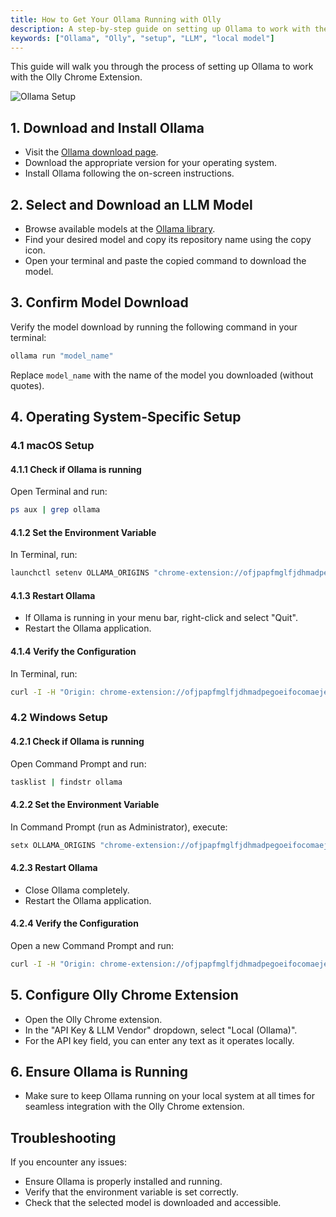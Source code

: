 ```yaml
---
title: How to Get Your Ollama Running with Olly
description: A step-by-step guide on setting up Ollama to work with the Olly Chrome Extension.
keywords: ["Ollama", "Olly", "setup", "LLM", "local model"]
---
```


This guide will walk you through the process of setting up Ollama to work with the Olly Chrome Extension.

![Ollama Setup](/images/installation/ollama.png)

## 1. Download and Install Ollama

- Visit the [Ollama download page](https://ollama.com/download).
- Download the appropriate version for your operating system.
- Install Ollama following the on-screen instructions.

## 2. Select and Download an LLM Model

- Browse available models at the [Ollama library](https://ollama.com/library).
- Find your desired model and copy its repository name using the copy icon.
- Open your terminal and paste the copied command to download the model.

## 3. Confirm Model Download

Verify the model download by running the following command in your terminal:

```bash
ollama run "model_name"
```
Replace `model_name` with the name of the model you downloaded (without quotes).

## 4. Operating System-Specific Setup

### 4.1 macOS Setup

#### 4.1.1 Check if Ollama is running
Open Terminal and run:
```bash
ps aux | grep ollama
```

#### 4.1.2 Set the Environment Variable
In Terminal, run:
```bash
launchctl setenv OLLAMA_ORIGINS "chrome-extension://ofjpapfmglfjdhmadpegoeifocomaeje"
```

#### 4.1.3 Restart Ollama
- If Ollama is running in your menu bar, right-click and select "Quit".
- Restart the Ollama application.

#### 4.1.4 Verify the Configuration
In Terminal, run:
```bash
curl -I -H "Origin: chrome-extension://ofjpapfmglfjdhmadpegoeifocomaeje" http://localhost:11434/api/version
```

### 4.2 Windows Setup

#### 4.2.1 Check if Ollama is running
Open Command Prompt and run:
```bash
tasklist | findstr ollama
```

#### 4.2.2 Set the Environment Variable
In Command Prompt (run as Administrator), execute:
```bash
setx OLLAMA_ORIGINS "chrome-extension://ofjpapfmglfjdhmadpegoeifocomaeje"
```

#### 4.2.3 Restart Ollama
- Close Ollama completely.
- Restart the Ollama application.

#### 4.2.4 Verify the Configuration
Open a new Command Prompt and run:
```bash
curl -I -H "Origin: chrome-extension://ofjpapfmglfjdhmadpegoeifocomaeje" http://localhost:11434/api/version
```

## 5. Configure Olly Chrome Extension

- Open the Olly Chrome extension.
- In the "API Key & LLM Vendor" dropdown, select "Local (Ollama)".
- For the API key field, you can enter any text as it operates locally.

## 6. Ensure Ollama is Running

- Make sure to keep Ollama running on your local system at all times for seamless integration with the Olly Chrome extension.

## Troubleshooting

If you encounter any issues:
- Ensure Ollama is properly installed and running.
- Verify that the environment variable is set correctly.
- Check that the selected model is downloaded and accessible.

<CardGrid>
  <Card
    subtitle="Support"
    title="Ollama Documentation"
    description="Need more details? Check out the Ollama docs."
    href="https://github.com/jmorganca/ollama/tree/main/docs"
  />
  <Card
    subtitle="Community"
    title="Ollama Discord"
    description="Join the Ollama community for support and discussions."
    href="https://discord.gg/ollama"
  />
  <Card
    subtitle="Next Steps"
    title="Generate Human-like Content with Olly."
    description="Learn how to Generate Human-like Content"
    href="https://youtu.be/NoAdUkt9ngY"
  />
</CardGrid>
